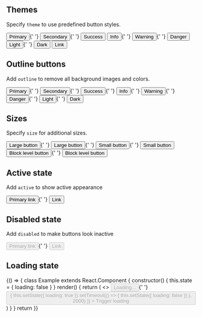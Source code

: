 
## Themes

Specify `theme` to use predefined button styles.

<Playground>
  <Button theme="primary">Primary</Button>{' '}
  <Button theme="secondary">Secondary</Button>{' '}
  <Button theme="success">Success</Button> <Button theme="info">Info</Button>{' '}
  <Button theme="warning">Warning</Button>{' '}
  <Button theme="danger">Danger</Button> <Button theme="light">Light</Button>{' '}
  <Button theme="dark">Dark</Button> <Button theme="link">Link</Button>
</Playground>

## Outline buttons

Add `outline` to remove all background images and colors.

<Playground>
  <Button outline theme="primary">
    Primary
  </Button>{' '}
  <Button outline theme="secondary">
    Secondary
  </Button>{' '}
  <Button outline theme="success">
    Success
  </Button>{' '}
  <Button outline theme="info">
    Info
  </Button>{' '}
  <Button outline theme="warning">
    Warning
  </Button>{' '}
  <Button outline theme="danger">
    Danger
  </Button>{' '}
  <Button outline theme="light">
    Light
  </Button>{' '}
  <Button outline theme="dark">
    Dark
  </Button>
</Playground>

## Sizes

Specify `size` for additional sizes.

<Playground>
  <Button size="lg" theme="primary">
    Large button
  </Button>{' '}
  <Button size="lg" theme="secondary">
    Large button
  </Button>{' '}
</Playground>

<Playground>
  <Button size="sm" theme="primary">
    Small button
  </Button>{' '}
  <Button size="sm" theme="secondary">
    Small button
  </Button>
</Playground>

<Playground>
  <Button size="lg" block theme="primary">
    Block level button
  </Button>{' '}
  <Button size="lg" block theme="secondary">
    Block level button
  </Button>
</Playground>

## Active state

Add `active` to show active appearance

<Playground>
  <Button active theme="primary" size="lg">
    Primary link
  </Button>{' '}
  <Button active theme="secondary" size="lg">
    Link
  </Button>
</Playground>

## Disabled state

Add `disabled` to make buttons look inactive

<Playground>
  <Button disabled theme="primary" size="lg">
    Primary link
  </Button>{' '}
  <Button disabled theme="secondary" size="lg">
    Link
  </Button>
</Playground>

## Loading state

<Playground>
  {() => {
    class Example extends React.Component {
      constructor() {
        this.state = { loading: false }
      }
      render() {
        return (
          <>
            <Button loading={true} disabled>
              Loading...
            </Button>{' '}
            <Button
              loading={this.state.loading}
              disabled={this.state.loading}
              onClick={() => {
                this.setState({ loading: true })
                setTimeout(() => {
                  this.setState({ loading: false })
                }, 2000)
              }}
            >
              Trigger loading
            </Button>
          </>
        )
      }
    }
    return <Example />
  }}
</Playground>
